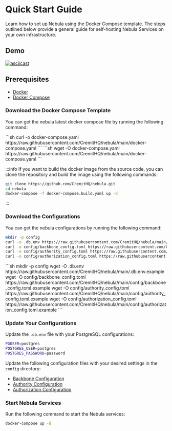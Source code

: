 
# Quick Start Guide

Learn how to set up Nebula using the Docker Compose template.
The steps outlined below provide a general guide for self-hosting Nebula Services on your own infrastructure.

## Demo
[![asciicast](https://asciinema.org/a/694656.svg)](https://asciinema.org/a/694656)

## Prerequisites

- [Docker](https://docs.docker.com/engine/install/)
- [Docker Compose](https://docs.docker.com/compose/install/)


### Download the Docker Compose Template

You can get the nebula latest docker compose file by running the following command:

<Tabs>
  <TabItem value="curl" label="curl">
```sh
curl -o docker-compose.yaml https://raw.githubusercontent.com/CremitHQ/nebula/main/docker-compose.yaml
```
  </TabItem>
    <TabItem value="wget" label="wget">
```sh
wget -O docker-compose.yaml https://raw.githubusercontent.com/CremitHQ/nebula/main/docker-compose.yaml
```
    </TabItem>
</Tabs>

:::info
If you want to build the docker image from the source code, you can clone the repository and build the image using the following commands:

```sh
git clone https://github.com/CremitHQ/nebula.git
cd nebula
docker-compose -f docker-compose.build.yaml up -d
```
:::


### Download the Configurations

You can get the nebula configurations by running the following command:
<Tabs>
  <TabItem value="curl" label="curl">
```sh
mkdir -p config
curl -o .db.env https://raw.githubusercontent.com/CremitHQ/nebula/main/.db.env.example
curl -o config/backbone_config.toml https://raw.githubusercontent.com/CremitHQ/nebula/main/config/backbone_config.toml.example
curl -o config/authority_config.toml https://raw.githubusercontent.com/CremitHQ/nebula/main/config/authority_config.toml.example
curl -o config/authorization_config.toml https://raw.githubusercontent.com/CremitHQ/nebula/main/config/authorization_config.toml.example
```
  </TabItem>
    <TabItem value="wget" label="wget">
```sh
mkdir -p config
wget -O .db.env https://raw.githubusercontent.com/CremitHQ/nebula/main/.db.env.example
wget -O config/backbone_config.toml https://raw.githubusercontent.com/CremitHQ/nebula/main/config/backbone_config.toml.example
wget -O config/authority_config.toml https://raw.githubusercontent.com/CremitHQ/nebula/main/config/authority_config.toml.example
wget -O config/authorization_config.toml https://raw.githubusercontent.com/CremitHQ/nebula/main/config/authorization_config.toml.example
```
    </TabItem>
</Tabs>

### Update Your Configurations

Update the `.db.env` file with your PostgreSQL configurations:
```sh
PGUSER=postgres
POSTGRES_USER=postgres
POSTGRES_PASSWORD=password
```

Update the following configuration files with your desired settings in the `config` directory:
- [Backbone Configuration](/docs/config/backbone)
- [Authority Configuration](/docs/config/authority)
- [Authorization Configuration](/docs/config/authorization)



### Start Nebula Services
Run the following command to start the Nebula services:

```sh
docker-compose up -d
```
